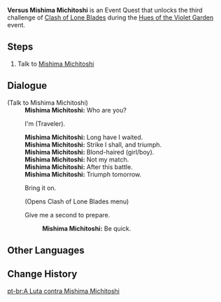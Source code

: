 {{Quest Infobox
|image         = Event Quest Versus Mishima Michitoshi.png
|type          = World
|summary       = <!-- editor written summary. quest description goes to dialogue -->
|requirement   = 
|characters    = Mishima Michitoshi; Traveler
|startLocation = [[Narukami Island]], [[Inazuma]]
|region        = Inazuma
|area          = Narukami Island
|prev          = Versus Yasuhiko Tarou
|next          = Versus Taroumaru
|other         = 
|event_name    = Hues of the Violet Garden
}}

'''Versus Mishima Michitoshi''' is an Event Quest that unlocks the third challenge of [[Clash of Lone Blades]] during the [[Hues of the Violet Garden]] event.

==Steps==
# Talk to [[Mishima Michitoshi]]

==Dialogue==
{{Quest Description|Here he comes — the samurai whose thoughts no one can really fathom, Mishima Michitoshi!}}
{{Dialogue start}}
;(Talk to Mishima Michitoshi)
:'''Mishima Michitoshi:''' Who are you?
:{{DIcon}} I'm (Traveler).
:'''Mishima Michitoshi:''' Long have I waited.
:'''Mishima Michitoshi:''' Strike I shall, and triumph.
:'''Mishima Michitoshi:''' Blond-haired (girl/boy).
:'''Mishima Michitoshi:''' Not my match.
:'''Mishima Michitoshi:''' After this battle.
:'''Mishima Michitoshi:''' Triumph tomorrow.
:{{DIcon}} Bring it on.
:;(Opens Clash of Lone Blades menu)
:{{DIcon}} Give me a second to prepare.
::'''Mishima Michitoshi:''' Be quick.
{{Dialogue end}}

==Other Languages==
{{Other Languages
|en      = Versus Mishima Michitoshi
|zhs     = 与三岛道世之战
|zhs_rm  = Yǔ Sāndǎo Dàoshì zhī Zhàn
|zht     = 與三島道世之戰
|zht_rm  = Yǔ Sāndǎo Dàoshì zhī Zhàn
|zh_tl   = 
|ja      = 三島道世との一戦
|ja_rm   = Mishima Michitoshi to no Issen{{Assumed}}
|ja_tl   = 
|ko      = 미시마 미치요와의 결투
|ko_rm   = Mishima Michiyo-waui Gyeoltu
|ko_tl   = Battle with Mishima Michiyo
|es      = El enfrentamiento contra Mishima Michitoshi
|es_tl   = 
|fr      = Contre Mishima Michitoshi
|fr_tl   = Against Mishima Michitoshi
|ru      = Бой с Мисима Мититоси
|ru_tl   = 
|th      = การประลองกับ Mishima Michitoshi
|th_rm   = 
|th_tl   = 
|vi      = Cuộc Chiến Với Mishima Michitoshi
|vi_tl   = Battle with Mishima Michitoshi
|de      = Kampf gegen Mishima Michitoshi
|de_tl   = Fight against Mishima Michitoshi
|id      = Melawan Mishima Michitoshi
|id_tl   = Versus Mishima Michitoshi
|pt      = A Luta contra Mishima Michitoshi
|pt_tl   = The Fight versus Mishima Michitoshi
}}

==Change History==
{{Change History|2.6}}
[[pt-br:A Luta contra Mishima Michitoshi]]